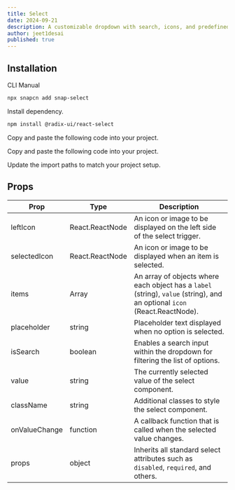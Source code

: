 ```yaml
---
title: Select
date: 2024-09-21
description: A customizable dropdown with search, icons, and predefined options for easy selection.
author: jeet1desai
published: true
---
```


<ComponentPreview name="snap-select-demo" />

## Installation

<Tabs defaultValue="cli">

<TabsList>
  <TabsTrigger value="cli">CLI</TabsTrigger>
  <TabsTrigger value="manual">Manual</TabsTrigger>
</TabsList>
<TabsContent value="cli">

```bash
npx snapcn add snap-select
```

</TabsContent>

<TabsContent value="manual">

<Steps>

<Step>Install dependency.</Step>

```bash
npm install @radix-ui/react-select
```

<Step>Copy and paste the following code into your project.</Step>

<ComponentSource name="snap-input" />

<Step>Copy and paste the following code into your project.</Step>

<ComponentSource name="snap-select" />

<Step>Update the import paths to match your project setup.</Step>

</Steps>

</TabsContent>

</Tabs>

## Props

| Prop          | Type            | Description                                                                                                               |
| ------------- | --------------- | ------------------------------------------------------------------------------------------------------------------------- |
| leftIcon      | React.ReactNode | An icon or image to be displayed on the left side of the select trigger.                                                  |
| selectedIcon  | React.ReactNode | An icon or image to be displayed when an item is selected.                                                                |
| items         | Array           | An array of objects where each object has a `label` (string), `value` (string), and an optional `icon` (React.ReactNode). |
| placeholder   | string          | Placeholder text displayed when no option is selected.                                                                    |
| isSearch      | boolean         | Enables a search input within the dropdown for filtering the list of options.                                             |
| value         | string          | The currently selected value of the select component.                                                                     |
| className     | string          | Additional classes to style the select component.                                                                         |
| onValueChange | function        | A callback function that is called when the selected value changes.                                                       |
| props         | object          | Inherits all standard select attributes such as `disabled`, `required`, and others.                                       |
